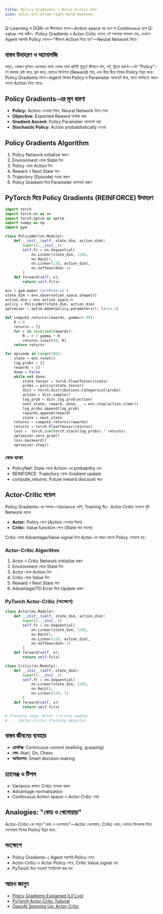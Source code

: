 ```yaml
---
title: Policy Gradients ও Actor-Critic মডেল
icon: solar:alt-arrow-right-bold-duotone
---
```


Q-Learning বা DQN-এর সীমাবদ্ধতা হলো—Action space বড় হলে বা Continuous হলে Q-value শেখা কঠিন। Policy Gradients ও Actor-Critic মডেল এই সমস্যার সমাধান দেয়, যেখানে Agent সরাসরি Policy শেখে—"কীভাবে Action নিতে হয়"—Neural Network দিয়ে।

## বাস্তব উদাহরণ ও অ্যানালজি

ভাবুন, একজন ফুটবল খেলোয়াড় মাঠে খেলার সময় প্রতিটি মুহূর্তে কীভাবে পাস, শট, ড্রিবল করবে—এটা "Policy"। সে বারবার চেষ্টা করে, ভুল করে, কোচের নির্দেশনা (Reward) পায়, এবং ধীরে ধীরে নিজের Policy উন্নত করে। Policy Gradients মানে—Agent নিজের Policy-র Parameter আপডেট করে, যাতে ভবিষ্যতে আরও ভালো Action নিতে পারে।

## Policy Gradients-এর মূল ধারণা
- **Policy:** Action নেওয়ার নিয়ম, Neural Network দিয়ে শেখা
- **Objective:** Expected Reward সর্বোচ্চ করা
- **Gradient Ascent:** Policy Parameter আপডেট করা
- **Stochastic Policy:** Action probabilistically নেওয়া

## Policy Gradients Algorithm
1. Policy Network initialize করুন
2. Environment থেকে State নিন
3. Policy থেকে Action নিন
4. Reward ও Next State পান
5. Trajectory (Episode) সংগ্রহ করুন
6. Policy Gradient দিয়ে Parameter আপডেট করুন

## PyTorch দিয়ে Policy Gradients (REINFORCE) উদাহরণ

```python
import torch
import torch.nn as nn
import torch.optim as optim
import numpy as np
import gym

class PolicyNet(nn.Module):
    def __init__(self, state_dim, action_dim):
        super().__init__()
        self.fc = nn.Sequential(
            nn.Linear(state_dim, 128),
            nn.ReLU(),
            nn.Linear(128, action_dim),
            nn.Softmax(dim=-1)
        )
    def forward(self, x):
        return self.fc(x)

env = gym.make('CartPole-v1')
state_dim = env.observation_space.shape[0]
action_dim = env.action_space.n
policy = PolicyNet(state_dim, action_dim)
optimizer = optim.Adam(policy.parameters(), lr=1e-2)

def compute_returns(rewards, gamma=0.99):
    R = 0
    returns = []
    for r in reversed(rewards):
        R = r + gamma * R
        returns.insert(0, R)
    return returns

for episode in range(300):
    state = env.reset()
    log_probs = []
    rewards = []
    done = False
    while not done:
        state_tensor = torch.FloatTensor(state)
        probs = policy(state_tensor)
        dist = torch.distributions.Categorical(probs)
        action = dist.sample()
        log_prob = dist.log_prob(action)
        next_state, reward, done, _ = env.step(action.item())
        log_probs.append(log_prob)
        rewards.append(reward)
        state = next_state
    returns = compute_returns(rewards)
    returns = torch.FloatTensor(returns)
    loss = -torch.sum(torch.stack(log_probs) * returns)
    optimizer.zero_grad()
    loss.backward()
    optimizer.step()
```

### কোড ব্যাখ্যা
- PolicyNet: State থেকে Action-এর probability দেয়
- REINFORCE: Trajectory থেকে Gradient update
- compute_returns: Future reward discount করে

## Actor-Critic মডেল

Policy Gradients-এর সমস্যা—Variance বেশি, Training ধীর। Actor-Critic মডেলে দুটি Network থাকে:
- **Actor:** Policy শেখে (Action নেওয়ার নিয়ম)
- **Critic:** Value function শেখে (State কত ভালো)

Critic থেকে Advantage/Value signal নিয়ে Actor-কে আরও ভালো Policy শেখানো হয়।

### Actor-Critic Algorithm
1. Actor ও Critic Network initialize করুন
2. Environment থেকে State নিন
3. Actor থেকে Action নিন
4. Critic থেকে Value নিন
5. Reward ও Next State পান
6. Advantage/TD Error দিয়ে Update করুন

### PyTorch Actor-Critic (সংক্ষেপে)

```python
class Actor(nn.Module):
    def __init__(self, state_dim, action_dim):
        super().__init__()
        self.fc = nn.Sequential(
            nn.Linear(state_dim, 128),
            nn.ReLU(),
            nn.Linear(128, action_dim),
            nn.Softmax(dim=-1)
        )
    def forward(self, x):
        return self.fc(x)

class Critic(nn.Module):
    def __init__(self, state_dim):
        super().__init__()
        self.fc = nn.Sequential(
            nn.Linear(state_dim, 128),
            nn.ReLU(),
            nn.Linear(128, 1)
        )
    def forward(self, x):
        return self.fc(x)

# Training loop: Actor ও Critic update
# ... (Actor-Critic training details)
```

## বাস্তব জীবনের ব্যবহার
- **রোবটিক্স:** Continuous control (walking, grasping)
- **গেম:** Atari, Go, Chess
- **অটোমেশন:** Smart decision making

## চ্যালেঞ্জ ও টিপস
- Variance কমাতে Critic ব্যবহার করুন
- Advantage normalization
- Continuous Action space-এ Actor-Critic সেরা

## Analogies: "কোচ ও খেলোয়াড়"

Actor-Critic-কে ভাবুন "কোচ ও খেলোয়াড়"—Actor খেলোয়াড়, Critic কোচ; কোচের ফিডব্যাক নিয়ে খেলোয়াড় নিজের Policy উন্নত করে।

## সংক্ষেপে
- Policy Gradients-এ Agent সরাসরি Policy শেখে
- Actor-Critic-এ Actor Policy শেখে, Critic Value signal দেয়
- PyTorch দিয়ে সহজেই ইমপ্লিমেন্ট করা যায়

## আরও জানুন
- [Policy Gradients Explained (Lil'Log)](https://lilianweng.github.io/posts/2018-04-08-policy-gradient/)
- [PyTorch Actor-Critic Tutorial](https://pytorch.org/tutorials/intermediate/reinforcement_actor_critic.html)
- [OpenAI Spinning Up: Actor-Critic](https://spinningup.openai.com/en/latest/)
